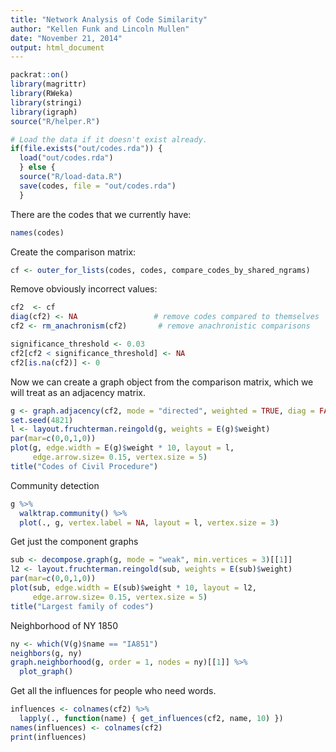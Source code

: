 ```yaml
---
title: "Network Analysis of Code Similarity"
author: "Kellen Funk and Lincoln Mullen"
date: "November 21, 2014"
output: html_document
---
```


```r
packrat::on()
library(magrittr)
library(RWeka)
library(stringi)
library(igraph)
source("R/helper.R")

# Load the data if it doesn't exist already.
if(file.exists("out/codes.rda")) {
  load("out/codes.rda")
  } else {
  source("R/load-data.R")
  save(codes, file = "out/codes.rda")
  }
```

There are the codes that we currently have:

```r
names(codes)
```

Create the comparison matrix:

```r
cf <- outer_for_lists(codes, codes, compare_codes_by_shared_ngrams)
```

Remove obviously incorrect values:

```r
cf2  <- cf
diag(cf2) <- NA                 # remove codes compared to themselves
cf2 <- rm_anachronism(cf2)       # remove anachronistic comparisons

significance_threshold <- 0.03
cf2[cf2 < significance_threshold] <- NA
cf2[is.na(cf2)] <- 0
```

Now we can create a graph object from the comparison matrix, which we will treat as an adjacency matrix.

```r
g <- graph.adjacency(cf2, mode = "directed", weighted = TRUE, diag = FALSE) 
set.seed(4821)
l <- layout.fruchterman.reingold(g, weights = E(g)$weight)
par(mar=c(0,0,1,0))
plot(g, edge.width = E(g)$weight * 10, layout = l,
     edge.arrow.size= 0.15, vertex.size = 5)
title("Codes of Civil Procedure")
```

Community detection

```r
g %>%
  walktrap.community() %>%
  plot(., g, vertex.label = NA, layout = l, vertex.size = 3)
```


Get just the component graphs

```r
sub <- decompose.graph(g, mode = "weak", min.vertices = 3)[[1]]
l2 <- layout.fruchterman.reingold(sub, weights = E(sub)$weight)
par(mar=c(0,0,1,0))
plot(sub, edge.width = E(sub)$weight * 10, layout = l2,
     edge.arrow.size= 0.15, vertex.size = 5)
title("Largest family of codes")
```

Neighborhood of NY 1850

```r
ny <- which(V(g)$name == "IA851")
neighbors(g, ny)
graph.neighborhood(g, order = 1, nodes = ny)[[1]] %>%
  plot_graph()
```

Get all the influences for people who need words.

```r
influences <- colnames(cf2) %>%
  lapply(., function(name) { get_influences(cf2, name, 10) })
names(influences) <- colnames(cf2)
print(influences)
```


